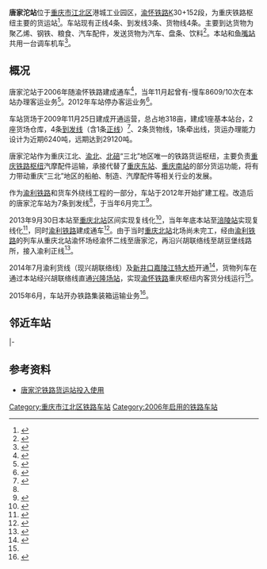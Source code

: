 {{about|位于[[重庆市|重庆市]][[江北区_(重庆市)|江北区]]的唐家沱火车站|与此相邻的[[重庆轨道交通|重庆轨道交通]][[重庆轨道交通4号线|4号线]]中的唐家沱站|唐家沱站 (地铁)}}
{{Infobox China railway station
|车站名称 = 唐家沱站
|图片 = 唐家沱站.jpg
|图片介绍 = 
|其他名称 = 
|车站拼音 = Tangjiatuo
|英文名称 = Tangjiatuo Railway Station
|车站代码 = 35148<ref>{{cite book|title=中华人民共和国铁路车站代码（GB/T 10302-2010）|publisher=中国标准出版社|year=2010|isbn=155066140495|ignore-isbn-error=true|pages=35}}</ref>
|电报码 = KOW
|拼音码 = TJT
|车站类型 = 货运站
|技术性质 = 
|业务性质 = 
|始建时间 = 
|开通运营 = 
|车站位置 = [[重庆市|重庆市]][[江北区_(重庆市)|江北区]][[铁山坪街道|铁山坪街道]]
|坐标 = {{coord|29.614718|N|106.638239|E|display=inline,title}}
|归属 = [[成都铁路局|成都铁路局]][[涪陵车务段|涪陵车务段]]<ref>{{cite news|author=夏永静|coauthors=马铁牛; 唐友权|url=http://www.peoplerail.com/rail/show-456-271431-1.html|title=摆脱旧形象 闯出新天地|publisher=[[人民铁道|人民铁道]]|date=2016-05-26|accessdate=2016-09-30|archive-date=2016-10-02|archive-url=https://web.archive.org/web/20161002173118/http://www.peoplerail.com/rail/show-456-271431-1.html|dead-url=no}}</ref>
|线路 = [[渝怀铁路|渝怀铁路]]、兴胡联络线
|车站等级 = 三等站
|使用状态 = 运营中
|股道数目 = 
|正线 = 
|到发线 = 
|其它线 = 
|月台数目 = 
|侧式站台 = 
|岛式站台 = 
|站台面 = 
|网站 = 
|站线配置图 = 
|站线配置图宽度 = 
}}
'''唐家沱站'''位于[[重庆市|重庆市]][[江北区_(重庆市)|江北区]]港城工业园区，[[渝怀铁路|渝怀铁路]]K30+152段，为重庆铁路枢纽主要的货运站<ref name="hr">{{cite news|title=重庆铁路枢纽“内客外货”大货运格局雏形初显|url=https://www.chinanews.com/df/2014/05-14/6168439.shtml|publisher=中国新闻网|date=2014-05-14|accessdate=2020-11-23|archive-date=2014-05-16|archive-url=https://web.archive.org/web/20140516224334/http://www.chinanews.com/df/2014/05-14/6168439.shtml|dead-url=no}}</ref>。车站现有正线4条、到发线3条、货物线4条。主要到达货物为聚乙烯、钢铁、粮食、汽车配件，发送货物为汽车、盘条、饮料<ref>{{cite news|title=助力复工复产 唐家沱铁路货运站单日装车创新高|url=http://k.sina.com.cn/article_2810373291_a782e4ab02001oat2.html|work=新华网|publisher=新浪网|date=2020-04-27}}</ref>。本站和[[鱼嘴站_(渝怀铁路)|鱼嘴站]]共用一台调车机车<ref>{{cite journal|author=聂长书|title=关于渝怀线运输组织优化的研究|work=成铁科技|year=2019}}</ref>。

==概况==
唐家沱站于2006年随渝怀铁路建成通车<ref>{{cite news|title=渝怀和遂渝两条铁路将于1月15日开通货运列车|url=http://www.gov.cn/jrzg/2006-01/02/content_145758.htm|work=新华网|publisher=中华人民共和国中央人民政府|date=2006-01-02|accessdate=2020-11-23|archive-date=2020-11-30|archive-url=https://web.archive.org/web/20201130210822/http://www.gov.cn/jrzg/2006-01/02/content_145758.htm|dead-url=no}}</ref>，当年11月起曾有{{站|重庆北}}-{{站|秀山}}慢车8609/10次在本站办理客运业务<ref>{{cite news|title=11月1日渝怀铁路首发秀山(图文)|url=http://news.sina.com.cn/c/2006-10-28/003610344776s.shtml|publisher=新浪网|work=重庆晚报|date=2006-10-28|accessdate=2020-11-23|archive-date=2021-03-16|archive-url=https://web.archive.org/web/20210316064416/http://news.sina.com.cn/c/2006-10-28/003610344776s.shtml|dead-url=no}}</ref>。2012年车站停办客运业务<ref>{{cite news|title=本周末加开两趟成渝动车组|url=http://news.ifeng.com/c/7fbdAT5VwQs|work=重庆商报|publisher=新浪网|date=2012-03-09}}</ref>。

车站货场于2009年11月25日建成开通运营，总占地318亩，建成1座基本站台，2座货场仓库，4条[[到发线|到发线]]（含1条[[正线|正线]]）<ref name="up">{{cite news|title=八公司：重庆唐家沱铁路站改吹响“集结号”|url=http://www.cr23g.com/art/2012/5/15/art_1989_547553.html|publisher=中铁二十三局集团有限公司|date=2012-05-15}}</ref>、2条货物线，1条牵出线，货运办理能力设计为近期6240吨，远期达到29120吨。

唐家沱站作为重庆江北、[[渝北区|渝北]]、[[北碚区|北碚]]“三北”地区唯一的铁路货运枢纽，主要负责[[重庆铁路枢纽|重庆铁路枢纽]]汽摩配件运输，承接代替了[[重庆东站_(上桥)|重庆东站]]、[[重庆南站|重庆南站]]的部分货运功能，将有力带动重庆“三北”地区的船舶、制造、汽摩配件等相关行业的发展。

作为[[渝利铁路|渝利铁路]]和货车外绕线工程的一部分，车站于2012年开始扩建工程。改造后的唐家沱车站为7条到发线<ref name="up"/>，于当年6月完工<ref>{{cite news|title=凌晨，抢点大战在重庆唐家沱站打响|url=http://w.carec.org.cn/uploads/app/1029/35734.html|publisher=中国铁道工程建设协会|date=2012-07-11|archiveurl=https://web.archive.org/web/20210614211741/http://w.carec.org.cn/uploads/app/1029/35734.html|archivedate=2021-06-14|accessdate=2021-06-14|dead-url=yes}}</ref>。

2013年9月30日本站至[[重庆北站|重庆北站]]区间实现复线化<Ref>{{Cite news|title=渝怀铁路渝涪二线重庆北-唐家沱开通 年底将全线通行|url=http://cq.cqnews.net/html/2013-09/30/content_28072040.htm|publisher=华龙网|date=2013-09-30}}</ref>，当年年底本站至[[涪陵站|涪陵站]]实现复线化<ref>{{cite news |url=http://www.crcc123.com/typenews.asp?id=1055 |title=渝怀铁路增建二线重庆至涪陵段全线开通运营 |date=2014-01-01 |publisher=中铁二十局集团第三工程有限公司 |archiveurl=https://web.archive.org/web/20150106050456/http://www.crcc123.com/typenews.asp?id=1055 |archivedate=2015-01-06 |accessdate=2020-11-23 |dead-url=yes }}</ref>，同时[[渝利铁路|渝利铁路]]建成通车<ref>{{cite news|title=渝利铁路12月28日正式通车运行|url=http://www.cr124.com/art/2013/12/30/art_21782_2269533.html|publisher=中铁二十四据集团第四工程有限公司|date=2013-12-30}}</ref>。由于当时[[重庆北站|重庆北站]]北场尚未完工，经由[[渝利铁路|渝利铁路]]的列车从重庆北站渝怀场经渝怀二线至唐家沱，再沿兴胡联络线至胡豆堡线路所，接入渝利正线<ref>{{cite news|title=西南铁路首开进京高速动车组|url=https://society.huanqiu.com/article/9CaKrnJGfVs|publisher=环球网|date=2014-12-27|archiveurl=http://webcache.googleusercontent.com/search?q=cache:https://society.huanqiu.com/article/9CaKrnJGfVs|archivedate=2021-03-29|quote=西南首列CRH380AL进京高速动车组将途经兰渝铁路渭沱至重庆枢纽段进入重庆北站，再经渝利铁路重庆北至胡豆堡飞驰沪汉蓉大通道……}}</ref>。

2014年7月渝利货线（现兴胡联络线）及[[新井口嘉陵江特大桥|新井口嘉陵江特大桥]]开通<ref>{{cite news|title=新井口嘉陵江渝利货线左线开通 世界最大编组站将运营|url=http://news.sina.com.cn/c/2014-07-22/105530560747.shtml?qq-pf-to=pcqq.c2c|work=齐鲁网|publisher=新浪网|date=2014-07-22|accessdate=2020-11-23|archive-date=2021-08-03|archive-url=https://web.archive.org/web/20210803173431/http://news.sina.com.cn/c/2014-07-22/105530560747.shtml?qq-pf-to=pcqq.c2c|dead-url=no}}</ref>，货物列车在通过本站经兴胡联络线直通[[兴隆场站|兴隆场站]]，实现[[渝怀铁路|渝怀铁路]]重庆枢纽内客货分线运行<ref name="hr"/>。

2015年6月，车站开办铁路集装箱运输业务<ref>{{cite news|title=成铁涪陵车务段唐家沱站开通铁路集装箱运输业务|url=https://www.sohu.com/a/18146180_115402|work=新华网|publisher=搜狐网|date=2015-06-09}}</ref>。

== 邻近车站 ==
{{start rail box|[[File:China_Railways.svg|16px]] [[中国铁路|中国铁路]]}}
{{s-inop|[[重庆北站|重庆北站]]<!--渝怀场-->|{{站|井口||重庆}}方向}}
{{s-line|[[渝怀铁路|渝怀铁路]]<br />← 11km 唐家沱站 10km →}}
{{s-inop|[[鱼嘴站_(渝怀铁路)|鱼嘴站]]|{{站|怀化}}方向}}
|-
{{s-inop|[[兴隆场站|兴隆场站]]|本线起点}}
{{s-line|兴胡联络线<br />← 30km 唐家沱站 12km →}}
{{s-inop|[[双溪站|双溪站]]|经胡豆堡线路所<br>接[[渝利铁路|渝利铁路]]}}
{{end box}}

==参考资料==
{{reflist}}
*[http://www.cqjbpi.gov.cn/znbm/zfbgs/gzdt/8983.htm 唐家沱铁路货运站投入使用]{{dead link|date=2017年12月 |bot=InternetArchiveBot |fix-attempted=yes }}
{{渝怀铁路}}
{{重庆铁路}}
{{重庆铁路车站列表}}

[[Category:重庆市江北区铁路车站|Category:重庆市江北区铁路车站]]
[[Category:2006年启用的铁路车站|Category:2006年启用的铁路车站]]